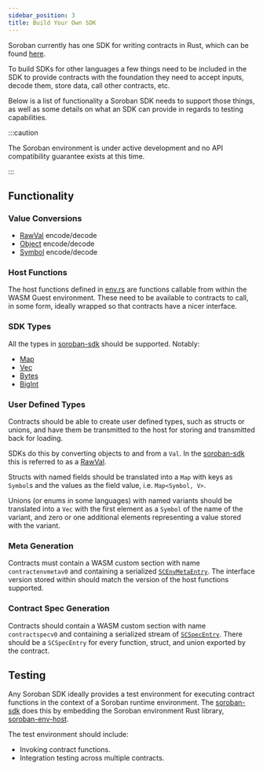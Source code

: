 ```yaml
---
sidebar_position: 3
title: Build Your Own SDK
---
```


Soroban currently has one SDK for writing contracts in Rust, which can be found [here][soroban-sdk].

To build SDKs for other languages a few things need to be included in the SDK to provide contracts with the foundation they need to accept inputs, decode them, store data, call other contracts, etc.

Below is a list of functionality a Soroban SDK needs to support those things, as well as some details on what an SDK can provide in regards to testing capabilities.

:::caution 

The Soroban environment is under active development and no API compatibility guarantee exists at this time. 

:::

## Functionality

### Value Conversions

- [RawVal] encode/decode
- [Object] encode/decode
- [Symbol] encode/decode

### Host Functions

The host functions defined in [env.rs] are functions callable from within the WASM Guest environment. These need to be available to contracts to call, in some form, ideally wrapped so that contracts have a nicer interface.

### SDK Types

All the types in [soroban-sdk](https://docs.rs/soroban-sdk) should be supported. Notably:

- [Map]
- [Vec]
- [Bytes]
- [BigInt]

### User Defined Types

Contracts should be able to create user defined types, such as structs or unions, and have them be transmitted to the host for storing and transmitted back for loading.

SDKs do this by converting objects to and from a `Val`. In the [soroban-sdk] this is referred to as a [RawVal].

Structs with named fields should be translated into a `Map` with keys as `Symbol`s and the values as the field value, i.e. `Map<Symbol, V>`.

Unions (or enums in some languages) with named variants should be translated into a `Vec` with the first element as a `Symbol` of the name of the variant, and zero or one additional elements representing a value stored with the variant.

### Meta Generation

Contracts must contain a WASM custom section with name `contractenvmetav0` and containing a serialized [`SCEnvMetaEntry`]. The interface version stored within should match the version of the host functions supported.

### Contract Spec Generation

Contracts should contain a WASM custom section with name `contractspecv0` and containing a serialized stream of [`SCSpecEntry`]. There should be a `SCSpecEntry` for every function, struct, and union exported by the contract.

## Testing

Any Soroban SDK ideally provides a test environment for executing contract functions in the context of a Soroban runtime environment. The [soroban-sdk] does this by embedding the Soroban environment Rust library, [soroban-env-host].

The test environment should include:

- Invoking contract functions.
- Integration testing across multiple contracts.

[soroban-sdk]: https://docs.rs/soroban-sdk.
[soroban-env-host]: https://github.com/stellar/rs-soroban-env
[rawval]: https://github.com/stellar/rs-soroban-env/blob/main/soroban-env-common/src/raw_val.rs
[object]: https://github.com/stellar/rs-soroban-env/blob/main/soroban-env-common/src/object.rs
[symbol]: https://github.com/stellar/rs-soroban-env/blob/main/soroban-env-common/src/symbol.rs
[env.rs]: https://github.com/stellar/rs-soroban-env/blob/main/soroban-env-common/src/env.rs
[map]: https://github.com/stellar/rs-soroban-sdk/blob/main/soroban-sdk/src/map.rs
[vec]: https://github.com/stellar/rs-soroban-sdk/blob/main/soroban-sdk/src/vec.rs
[bytes]: https://github.com/stellar/rs-soroban-sdk/blob/main/soroban-sdk/src/bytes.rs
[bigint]: https://github.com/stellar/rs-soroban-sdk/blob/main/soroban-sdk/src/bigint.rs
[`scenvmetaentry`]: https://github.com/stellar/rs-stellar-xdr/blob/main/xdr/next/Stellar-contract-env-meta.x
[`scspecentry`]: https://github.com/stellar/rs-stellar-xdr/blob/main/xdr/next/Stellar-contract-spec.x
